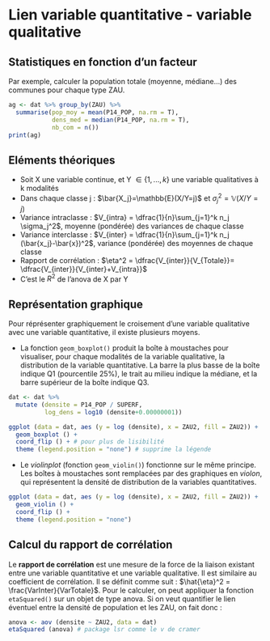 # Lien variable quantitative - variable qualitative

## Statistiques en fonction d'un facteur

Par exemple, calculer la population totale (moyenne, médiane...) des communes pour chaque type ZAU.

```r
ag <- dat %>% group_by(ZAU) %>%
  summarise(pop_moy = mean(P14_POP, na.rm = T), 
            dens_med = median(P14_POP, na.rm = T),
            nb_com = n())
print(ag)
```

## Eléments théoriques

- Soit X une variable continue, et Y $\in \{1, ..., k\}$ une variable qualitatives à k modalités
- Dans chaque classe j : $\bar{X_j}=\mathbb{E}(X/Y=j)$ et $\sigma_j^2 = \mathbb{V}(X/Y=j)$
- Variance intraclasse : $V_{intra} = \dfrac{1}{n}\sum_{j=1}^k n_j \sigma_j^2$, moyenne (pondérée) des variances de chaque classe
- Variance interclasse : $V_{inter} = \dfrac{1}{n}\sum_{j=1}^k n_j (\bar{x_j}-\bar{x})^2$, variance (pondérée) des moyennes de chaque classe
- Rapport de corrélation : $\eta^2 = \dfrac{V_{inter}}{V_{Totale}}= \dfrac{V_{inter}}{V_{inter}+V_{intra}}$
- C'est le $R^2$ de l'anova de X par Y

## Représentation graphique

Pour réprésenter graphiquement le croisement d'une variable qualitative avec une variable quantitative, il existe plusieurs moyens.

- La fonction `geom_boxplot()` produit la boîte à moustaches pour visualiser, pour chaque modalités de la variable qualitative, la distribution de la variable quantitative. La barre la plus basse de la boîte indique Q1 (pourcentile 25%), le trait au milieu indique la médiane, et la barre supérieur de la boîte indique Q3.

```r
dat <- dat %>%
  mutate (densite = P14_POP / SUPERF,
          log_dens = log10 (densite+0.00000001))

ggplot (data = dat, aes (y = log (densite), x = ZAU2, fill = ZAU2)) +
  geom_boxplot () +
  coord_flip () + # pour plus de lisibilité
  theme (legend.position = "none") # supprime la légende
```

- Le *violinplot* (fonction `geom_violin()`) fonctionne sur le même principe. Les boîtes à moustaches sont remplacées par des graphiques en *violon*, qui représentent la densité de distribution de la variables quantitatives.

```r
ggplot (data = dat, aes (y = log (densite), x = ZAU2, fill = ZAU2)) +
  geom_violin () +
  coord_flip () +
  theme (legend.position = "none")
```


## Calcul du rapport de corrélation

Le **rapport de corrélation** est une mesure de la force de la liaison existant entre une variable quantitative et une variable qualitative. Il est similaire au coefficient de corrélation. Il se définit comme suit : $\hat{\eta}^2 = \frac{VarInter}{VarTotale}$.
Pour le calculer, on peut appliquer la fonction `etaSquared()` sur un objet de type anova.
Si on veut quantifier le lien éventuel entre la densité de population et les ZAU, on fait donc :

```r
anova <- aov (densite ~ ZAU2, data = dat)
etaSquared (anova) # package lsr comme le v de cramer
```

